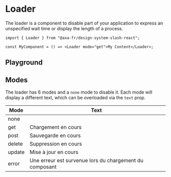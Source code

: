 
<Meta of={LoaderStories} />

# Loader

The loader is a component to disable part of your application to express an unspecified wait time or display the length of a process.

```tsx title="test.js"
import { Loader } from "@axa-fr/design-system-slash-react";

const MyComponent = () => <Loader mode="get">My Content</Loader>;
```

## Playground

<Canvas of={LoaderStories.Default} />
<Controls of={LoaderStories.Default} />

## Modes

The loader has 6 modes and a `none` mode to disable it. Each mode will display a different text, which can be overloaded via the `text` prop.

<table>
  <thead>
    <tr>
      <th>Mode</th>
      <th>Text</th>
    </tr>
  </thead>
  <tbody>
    <tr>
      <td>none</td>
      <td></td>
    </tr>
    <tr>
      <td>get</td>
      <td>Chargement en cours</td>
    </tr>
    <tr>
      <td>post</td>
      <td>Sauvegarde en cours</td>
    </tr>
    <tr>
      <td>delete</td>
      <td>Suppression en cours</td>
    </tr>
    <tr>
      <td>update</td>
      <td>Mise à jour en cours</td>
    </tr>
    <tr>
      <td>error</td>
      <td>Une erreur est survenue lors du chargement du composant</td>
    </tr>
  </tbody>
</table>
